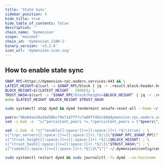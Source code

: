 ```yaml
---
title: 'State Sync'
sidebar_position: 4
hide_title: true
hide_table_of_contents: false
description: ''
chain_name: 'Dymension'
scope: 'mainnet'
chain_id: 'dymension_1100-1'
binary_version: 'v3.2.0'
icon_url: 'dymension-icon.svg'
---
```



<PageTitle
  iconUrl="img/dymension-icon.svg"
  title="Dymension State Sync"
  chainId="dymension_1100-1"
  version="v3.2.0"
/>

## How to enable state sync

```bash
SNAP_RPC=https://dymension-rpc.noders.services:443 && \
LATEST_HEIGHT=$(curl -s $SNAP_RPC/block | jq -r .result.block.header.height); \
BLOCK_HEIGHT=$((LATEST_HEIGHT - 2000)); \
TRUST_HASH=$(curl -s "$SNAP_RPC/block?height=$BLOCK_HEIGHT" | jq -r .result.block_id.hash) && \
echo $LATEST_HEIGHT $BLOCK_HEIGHT $TRUST_HASH
```

```bash
sudo systemctl stop dymd && dymd tendermint unsafe-reset-all --home ~/.dymension --keep-addr-book
```

```bash
peers="90a04aa30a26d38bc79e71d7ff7c7a89ffd91c66@dymension-rpc.noders.services:20556"
sed -i.bak -e  "s/^persistent_peers *=.*/persistent_peers = \"$peers\"/" ~/.dymension/config/config.toml
```

```bash
sed -i.bak -E "s|^(enable[[:space:]]+=[[:space:]]+).*$|\1true| ; \
s|^(rpc_servers[[:space:]]+=[[:space:]]+).*$|\1\"$SNAP_RPC,$SNAP_RPC\"| ; \
s|^(trust_height[[:space:]]+=[[:space:]]+).*$|\1$BLOCK_HEIGHT| ; \
s|^(trust_hash[[:space:]]+=[[:space:]]+).*$|\1\"$TRUST_HASH\"| ; \
s|^(seeds[[:space:]]+=[[:space:]]+).*$|\1\"\"|" ~/.dymension/config/config.toml
```

```bash
sudo systemctl restart dymd && sudo journalctl -fu dymd --no-hostname -o cat
```

